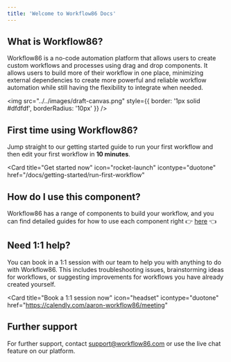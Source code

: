 ```yaml
---
title: 'Welcome to Workflow86 Docs'
---
```


## What is Workflow86?

Workflow86 is a no-code automation platform that allows users to create custom workflows and processes using drag and drop components. It allows users to build more of their workflow in one place, minimizing external dependencies to create more powerful and reliable workflow automation while still having the flexibility to integrate when needed.

<img src="../../images/draft-canvas.png" style={{
  border: '1px solid #dfdfdf',
  borderRadius: '10px'
}} />

## First time using Workflow86?

Jump straight to our getting started guide to run your first workflow and then edit your first workflow in **10 minutes**.

<Card
  title="Get started now"
  icon="rocket-launch"
  icontype="duotone"
  href="/docs/getting-started/run-first-workflow"
></Card>

## How do I use this component?

Workflow86 has a range of components to build your workflow, and you can find detailed guides for how to use each component right 👉 <a href="">here</a> 👈

## Need 1:1 help?

You can book in a 1:1 session with our team to help you with anything to do with Workflow86. This includes troubleshooting issues, brainstorming ideas for workflows, or suggesting improvements for workflows you have already created yourself.

<Card
  title="Book a 1:1 session now"
  icon="headset"
  icontype="duotone"
  href="https://calendly.com/aaron-workflow86/meeting"
></Card>

## Further support

For further support, contact support@workflow86.com or use the live chat feature on our platform.

